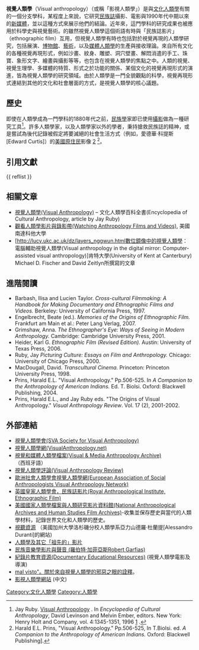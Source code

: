 {{Anthropology sidebar}}
'''視覺人類學'''（Visual anthropology）（或稱「影視人類學」）是與[[文化人類學|文化人類學]]有關的一個分支學科，某程度上來說，它研究[[民族誌|民族誌]]攝影、電影與1990年代中期以來的[[新媒體|新媒體]]，並以這種方式來展示他們的結論。近年來，這門學科的研究成果也被應用於科學史與視覺藝術。的雖然視覺人類學這個術語有時與「民族誌影片」（ethnographic film）互用，但視覺人類學有時也包括對於視覺再現的人類學研究，包括展演、[[博物館|博物館]]、[[藝術|藝術]]，以及[[媒體人類學|媒體人類學]]的生產與接收理論。來自所有文化的各種視覺再現形式，例如沙畫、紋身、雕塑、洞穴壁畫、解悶消遣的手工、珠寶、象形文字、繪畫與攝影等等，也包含在視覺人類學的焦點之中。人類的視覺、視覺生理學、多媒體的特質、形式之於功能的關係、某個文化的視覺再現形式的演進，皆為視覺人類學的研究領域。由於人類學是一門全貌觀點的科學，視覺再現形式連結到其他的文化和社會層面的方式，是視覺人類學的核心議題。

==歷史==
即使在人類學成為一門學科的1880年代之前，[[民族學|民族學]]家即已使用[[攝影|攝影]]做為一種研究工具<ref>Jay Ruby. [http://astro.temple.edu/~ruby/ruby/cultanthro.html Visual Anthropology] {{Wayback|url=http://astro.temple.edu/~ruby/ruby/cultanthro.html |date=20110307085641 }}. In ''Encyclopedia of Cultural Anthropology'', David Levinson and Melvin Ember, editors. New York: Henry Holt and Company, vol. 4:1345-1351, 1996 [http://astro.temple.edu/~ruby/ruby/cultanthro.html] {{Wayback|url=http://astro.temple.edu/~ruby/ruby/cultanthro.html |date=20110307085641 }}.</ref>。許多人類學家，以及人類學家以外的學者，秉持搶救民族誌的精神，或是嘗試為後代記錄被假定將要滅絕的社會生活方式（例如，愛德華·科提斯[Edward Curtis]）的[[美國原住民|美國原住民]]影像 [http://memory.loc.gov/ammem/award98/ienhtml/curthome.html] {{Wayback|url=http://memory.loc.gov/ammem/award98/ienhtml/curthome.html |date=20150521065601 }} <ref> Harald E.L. Prins, "Visual Anthropology." Pp.506-525, In T.Biolsi. ed. ''A Companion to the Anthropology of American Indians.'' Oxford: Blackwell Publishing]. </ref>。 

==引用文獻==
{{ reflist }}

==相關文章==
* [http://astro.temple.edu/~ruby/ruby/cultanthro.html 視覺人類學(Visual Anthropology)]{{Wayback|url=http://astro.temple.edu/~ruby/ruby/cultanthro.html |date=20110307085641 }} – 文化人類學百科全書(Encyclopedia of Cultural Anthropology, article by Jay Ruby)
*[https://web.archive.org/web/20090124210722/http://usd.edu/anth/handbook/watchvid.html 觀看人類學影片與錄影帶(Watching Anthropology Films and Videos)], 美國南達科他大學
* [http://lucy.ukc.ac.uk/dz/layers_nggwun.html數位鏡像中的視覺人類學： 電腦輔助視覺人類學(Visual anthropology in the digital mirror: Computer-assisted visual anthropology)]{{dead link|date=2018年4月 |bot=InternetArchiveBot |fix-attempted=yes }}肯特大學(University of Kent at Canterbury) Michael D. Fischer and David Zeitlyn所撰寫的文章 

==進階閱讀==
* Barbash, Ilisa and Lucien Taylor. ''Cross-cultural Filmmaking: A Handbook for Making Documentary and Ethnographic Films and Videos.'' Berkeley: University of California Press, 1997. 
* Engelbrecht, Beate (ed.). ''Memories of the Origins of Ethnographic Film.'' Frankfurt am Main et al.: Peter Lang Verlag, 2007. 
*Grimshaw, Anna. ''The Ethnographer's Eye: Ways of Seeing in Modern Anthropology.'' Cambridge: Cambridge University Press, 2001.
*Heider, Karl G. ''Ethnographic Film (Revised Edition).'' Austin: University of Texas Press, 2006.
*Ruby, Jay ''Picturing Culture: Essays on Film and Anthropology.'' Chicago: University of Chicago Press, 2000.
*MacDougall, David. ''Transcultural Cinema.'' Princeton: Princeton University Press, 1998.
*Prins, Harald E.L. "Visual Anthropology." Pp.506-525. In ''A Companion to the Anthropology of American Indians.'' Ed. T. Biolsi. Oxford: Blackwell Publishing, 2004.
*Prins, Harald E.L., and Jay Ruby eds. "The Origins of Visual Anthropology." ''Visual Anthropology Review''. Vol. 17 (2), 2001-2002.

==外部連結==
*[http://www.societyforvisualanthropology.org/ 視覺人類學會(SVA Society for Visual Anthropology)] {{Wayback|url=http://www.societyforvisualanthropology.org/ |date=20210502004223 }}
* [http://www.visualanthropology.net/ 視覺人類學網(VisualAnthropology.net)] {{Wayback|url=http://www.visualanthropology.net/ |date=20210322113642 }}
* [http://www.antropologiavisual.net/ 視覺和媒體人類學檔案(Visual & Media Anthropology Archive)] {{Wayback|url=http://www.antropologiavisual.net/ |date=20210309115404 }} （西班牙語）
* [https://web.archive.org/web/20080212054625/http://etext.virginia.edu/VAR/ 視覺人類學評論(Visual Anthropology Review)]
* [http://www.iwf.de/easa/easa.html 歐洲社會人類學會視覺人類學網(European Association of Social Anthropologists Visual Anthropology Network)]{{Wayback|url=http://www.iwf.de/easa/easa.html |date=19991006001151 }}
*[https://web.archive.org/web/20051126220317/http://www.therai.org.uk/film/film.html 英國皇家人類學會，民族誌影片(Royal Anthropological Institute, Ethnographic Film)]
* [https://web.archive.org/web/20051210091422/http://www.nmnh.si.edu/naa/ 美國國家人類學檔案與人類研究影片資料館(National Anthropological Archives and Human Studies Film Archives)]-收集並保存歷史與當代的人類學材料，記錄世界文化和人類學的歷史。
*[http://www.sscnet.ucla.edu/anthro/faculty/duranti/audvis/ 視聽資源] {{Wayback|url=http://www.sscnet.ucla.edu/anthro/faculty/duranti/audvis/ |date=20190607183005 }} （美國加州大學洛杉磯分校人類學系亞力山德羅·杜蘭提[Alessandro Duranti]的網站)
*[http://www.alanmacfarlane.com/ancestors/ 人類學及其它「祖先的」影片] {{Wayback|url=http://www.alanmacfarlane.com/ancestors/ |date=20190905063830 }}
*[http://aris.ss.uci.edu/rgarfias/kiosk/  民族音樂學影片與聲音 (羅伯特·加菲亞斯Robert Garfias)]{{Webarchive|url=https://archive.is/20121215025348/http://aris.ss.uci.edu/rgarfias/kiosk/ |date=2012-12-15 }}
*[http://www.der.org 紀錄片教育資源(Documentary Educational Resources)]{{Wayback|url=http://www.der.org/ |date=20081101103410 }} (視覺人類學電影及導演)
* [https://web.archive.org/web/20110417224004/http://video.google.com/videoplay?docid=-5929726044325008045。紀錄片"El mal visto"。關於來自視覺人類學的邪惡之眼的詮釋]。
* [https://web.archive.org/web/20070930050929/http://www.visualanthropology.com.cn/ 影視人類學網站] (中文)



{{Authority control}}
[[Category:文化人類學|Category:文化人類學]]
[[Category:人類學|Category:人類學]]